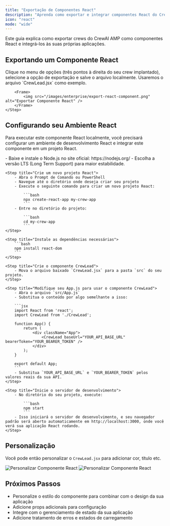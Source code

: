 ```yaml
---
title: "Exportação de Componentes React"
description: "Aprenda como exportar e integrar componentes React do CrewAI AMP em suas aplicações"
icon: "react"
mode: "wide"
---
```


Este guia explica como exportar crews do CrewAI AMP como componentes React e integrá-los às suas próprias aplicações.

## Exportando um Componente React

<Steps>
    <Step title="Exporte o Componente">
        Clique no menu de opções (três pontos à direita do seu crew implantado), selecione a opção de exportação e salve o arquivo localmente. Usaremos o arquivo `CrewLead.jsx` como exemplo.

        <Frame>
            <img src="/images/enterprise/export-react-component.png" alt="Exportar Componente React" />
        </Frame>
    </Step>
</Steps>

## Configurando seu Ambiente React

Para executar este componente React localmente, você precisará configurar um ambiente de desenvolvimento React e integrar este componente em um projeto React.

<Steps>
    <Step title="Instale o Node.js">
        - Baixe e instale o Node.js no site oficial: https://nodejs.org/
        - Escolha a versão LTS (Long Term Support) para maior estabilidade.
    </Step>

    <Step title="Crie um novo projeto React">
        - Abra o Prompt de Comando ou PowerShell
        - Navegue até o diretório onde deseja criar seu projeto
        - Execute o seguinte comando para criar um novo projeto React:

            ```bash
            npx create-react-app my-crew-app
            ```
        - Entre no diretório do projeto:
        
            ```bash
            cd my-crew-app
            ```
    </Step>

    <Step title="Instale as dependências necessárias">
        ```bash
        npm install react-dom
        ```
    </Step>

    <Step title="Crie o componente CrewLead">
        - Mova o arquivo baixado `CrewLead.jsx` para a pasta `src` do seu projeto.
    </Step>

    <Step title="Modifique seu App.js para usar o componente CrewLead">
        - Abra o arquivo `src/App.js`
        - Substitua o conteúdo por algo semelhante a isso:

        ```jsx
        import React from 'react';
        import CrewLead from './CrewLead';

        function App() {
            return (
                <div className="App">
                    <CrewLead baseUrl="YOUR_API_BASE_URL" bearerToken="YOUR_BEARER_TOKEN" />
                </div>
            );
        }

        export default App;
        ```
        - Substitua `YOUR_API_BASE_URL` e `YOUR_BEARER_TOKEN` pelos valores reais da sua API.
    </Step>

    <Step title="Inicie o servidor de desenvolvimento">
        - No diretório do seu projeto, execute:
        
            ```bash
            npm start
            ```
        - Isso iniciará o servidor de desenvolvimento, e seu navegador padrão será aberto automaticamente em http://localhost:3000, onde você verá sua aplicação React rodando.
    </Step>
</Steps>

## Personalização

Você pode então personalizar o `CrewLead.jsx` para adicionar cor, título etc.

<Frame>
    <img src="/images/enterprise/customise-react-component.png" alt="Personalizar Componente React" />
</Frame>
<Frame>
    <img src="/images/enterprise/customise-react-component-2.png" alt="Personalizar Componente React" />
</Frame>

## Próximos Passos

- Personalize o estilo do componente para combinar com o design da sua aplicação
- Adicione props adicionais para configuração
- Integre com o gerenciamento de estado da sua aplicação
- Adicione tratamento de erros e estados de carregamento